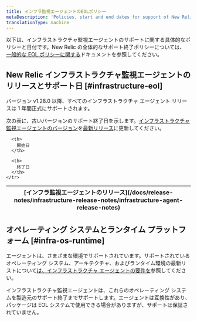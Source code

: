 ```yaml
---
title: インフラ監視エージェントのEOLポリシー
metaDescription: 'Policies, start and end dates for support of New Relic infrastructure monitoring agent releases.'
translationType: machine
---
```


以下は、インフラストラクチャ監視エージェントのサポートに関する具体的なポリシーと日付です。New Relic の全体的なサポート終了ポリシーについては、 [一般的な EOL ポリシーに関する](/docs/licenses/end-of-life/notification-changes-new-relic-saas-features-distributed-software/)ドキュメントを参照してください。

## New Relic インフラストラクチャ監視エージェントのリリースとサポート日 [#infrastructure-eol]

バージョン v1.28.0 以降、すべてのインフラストラクチャ エージェント リリースは 1 年間正式にサポートされます。

次の表に、古いバージョンのサポート終了日を示します。[インフラストラクチャ監視エージェントのバージョン](/docs/infrastructure/install-infrastructure-agent/update-or-uninstall/update-infrastructure-agent/)を[最新リリース](/docs/release-notes/infrastructure-release-notes/infrastructure-agent-release-notes)に更新してください。

<EolPage agent="infrastructure"/>

<table>
  <thead>
    <tr>
      <th>
        [インフラ監視エージェントのリリース](/docs/release-notes/infrastructure-release-notes/infrastructure-agent-release-notes)
      </th>

      <th>
        開始日
      </th>

      <th>
        終了日
      </th>
    </tr>
  </thead>
</table>

## オペレーティング システムとランタイム プラットフォーム [#infra-os-runtime]

エージェントは、さまざまな環境でサポートされています。サポートされているオペレーティング システム、アーキテクチャ、およびランタイム環境の最新リストについて[は、インフラストラクチャ エージェントの要件を](/docs/infrastructure/install-infrastructure-agent/get-started/requirements-infrastructure-agent/)参照してください。

インフラストラクチャ監視エージェントは、これらのオペレーティング システムを製造元のサポート終了までサポートします。エージェントは互換性があり、パッケージは EOL システムで使用できる場合がありますが、サポートは保証されていません。